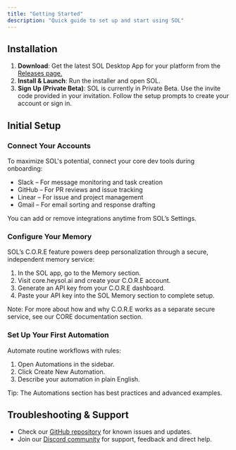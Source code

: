 ```yaml
---
title: "Getting Started"
description: "Quick guide to set up and start using SOL"
---
```


## Installation

1. **Download**: Get the latest SOL Desktop App for your platform from the [Releases page.](https://github.com/RedPlanetHQ/sol/releases)
2. **Install & Launch**: Run the installer and open SOL.
3. **Sign Up (Private Beta)**: SOL is currently in Private Beta. Use the invite code provided in your invitation. Follow the setup prompts to create your account or sign in.

## Initial Setup

### Connect Your Accounts

To maximize SOL's potential, connect your core dev tools during onboarding:

- Slack – For message monitoring and task creation
- GitHub – For PR reviews and issue tracking
- Linear – For issue and project management
- Gmail – For email sorting and response drafting

You can add or remove integrations anytime from SOL’s Settings.

### Configure Your Memory

SOL’s C.O.R.E feature powers deep personalization through a secure, independent memory service:

1. In the SOL app, go to the Memory section.
2. Visit core.heysol.ai and create your C.O.R.E account.
3. Generate an API key from your C.O.R.E dashboard.
4. Paste your API key into the SOL Memory section to complete setup.

Note: For more about how and why C.O.R.E works as a separate secure service, see our CORE documentation section.

### Set Up Your First Automation

Automate routine workflows with rules:

1. Open Automations in the sidebar.
2. Click Create New Automation.
3. Describe your automation in plain English.

Tip: The Automations section has best practices and advanced examples.

## Troubleshooting & Support

- Check our [GitHub repository](https://github.com/RedPlanetHQ/sol) for known issues and updates.
- Join our [Discord community](https://discord.gg/dVTC3BmgEq) for support, feedback and direct help.
